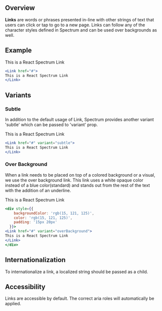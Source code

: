 
## Overview

**Links** are words or phrases presented in-line with other strings of text that users can click or tap to go to a new page. Links can follow any of the character styles defined in Spectrum and can be used over backgrounds as well.

## Example

<Link href="#">
This is a React Spectrum Link
</Link>

```jsx
<Link href="#">
This is a React Spectrum Link
</Link>
```

## Variants

### Subtle

In addition to the default usage of Link, Spectrum provides another variant 'subtle' which can be passed to 'variant' prop.

<Link href="#" variant="subtle">
This is a React Spectrum Link
</Link>

```jsx
<Link href="#" variant="subtle">
This is a React Spectrum Link
</Link>
```

### Over Background

When a link needs to be placed on top of a colored background or a visual, we use the over background link. This link uses a white opaque color instead of a blue color(standard) and stands out from the rest of the text with the addition of an underline.

<div style={{
    backgroundColor: 'rgb(15, 121, 125)',
    color: 'rgb(15, 121, 125)',
    padding: '15px 20px'
  }}>
<Link href="#" variant="overBackground">
This is a React Spectrum Link
</Link>
</div>

```jsx
<div style={{
    backgroundColor: 'rgb(15, 121, 125)',
    color: 'rgb(15, 121, 125)',
    padding: '15px 20px'
  }}>
<Link href="#" variant="overBackground">
This is a React Spectrum Link
</Link>
</div>
```

## Internationalization

To internationalize a link, a localized string should be passed as a child.

## Accessibility

Links are accessible by default. The correct aria roles will automatically be applied.
